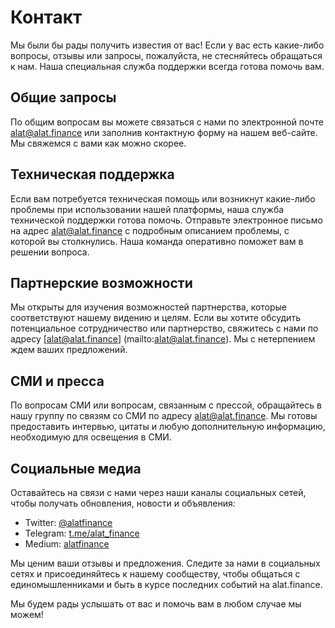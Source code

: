 # Контакт

Мы были бы рады получить известия от вас! Если у вас есть какие-либо вопросы, отзывы или запросы, пожалуйста, не стесняйтесь обращаться к нам. Наша специальная служба поддержки всегда готова помочь вам.

## Общие запросы

По общим вопросам вы можете связаться с нами по электронной почте [alat@alat.finance](mailto:alat@alat.finance) или заполнив контактную форму на нашем веб-сайте. Мы свяжемся с вами как можно скорее.

## Техническая поддержка

Если вам потребуется техническая помощь или возникнут какие-либо проблемы при использовании нашей платформы, наша служба технической поддержки готова помочь. Отправьте электронное письмо на адрес [alat@alat.finance](mailto:alat@alat.finance) с подробным описанием проблемы, с которой вы столкнулись. Наша команда оперативно поможет вам в решении вопроса.

## Партнерские возможности

Мы открыты для изучения возможностей партнерства, которые соответствуют нашему видению и целям. Если вы хотите обсудить потенциальное сотрудничество или партнерство, свяжитесь с нами по адресу [alat@alat.finance] (mailto:alat@alat.finance). Мы с нетерпением ждем ваших предложений.

## СМИ и пресса

По вопросам СМИ или вопросам, связанным с прессой, обращайтесь в нашу группу по связям со СМИ по адресу [alat@alat.finance](mailto:alat@alat.finance). Мы готовы предоставить интервью, цитаты и любую дополнительную информацию, необходимую для освещения в СМИ.

## Социальные медиа

Оставайтесь на связи с нами через наши каналы социальных сетей, чтобы получать обновления, новости и объявления:

- Twitter: [@alatfinance](https://twitter.com/alatfinance)
- Telegram: [t.me/alat_finance](https://t.me/alatfinance)
- Medium: [alatfinance](https://alatfinance.medium.com/)

Мы ценим ваши отзывы и предложения. Следите за нами в социальных сетях и присоединяйтесь к нашему сообществу, чтобы общаться с единомышленниками и быть в курсе последних событий на alat.finance.

Мы будем рады услышать от вас и помочь вам в любом случае мы можем!